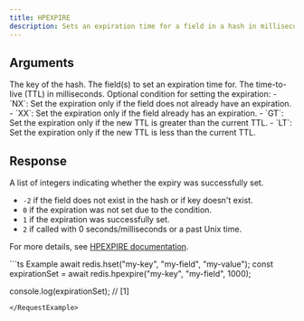 ```yaml
---
title: HPEXPIRE
description: Sets an expiration time for a field in a hash in milliseconds.
---
```


## Arguments

<ParamField body="key" type="string" required>
  The key of the hash.
</ParamField>

<ParamField body="fields" type="string" required>
  The field(s) to set an expiration time for.
</ParamField>

<ParamField body="milliseconds" type="number" required>
  The time-to-live (TTL) in milliseconds.
</ParamField>

<ParamField body="option" type="string" optional>
  Optional condition for setting the expiration:
  - `NX`: Set the expiration only if the field does not already have an expiration.
  - `XX`: Set the expiration only if the field already has an expiration.
  - `GT`: Set the expiration only if the new TTL is greater than the current TTL.
  - `LT`: Set the expiration only if the new TTL is less than the current TTL.
</ParamField>

## Response

<ResponseField type="number[]" required>
  A list of integers indicating whether the expiry was successfully set.

  - `-2` if the field does not exist in the hash or if key doesn't exist.
  - `0` if the expiration was not set due to the condition.
  - `1` if the expiration was successfully set.
  - `2` if called with 0 seconds/milliseconds or a past Unix time.

  For more details, see [HPEXPIRE documentation](https://redis.io/commands/hpexpire).
</ResponseField>

<RequestExample>
```ts Example
await redis.hset("my-key", "my-field", "my-value");
const expirationSet = await redis.hpexpire("my-key", "my-field", 1000);

console.log(expirationSet); // [1]
```
</RequestExample>
